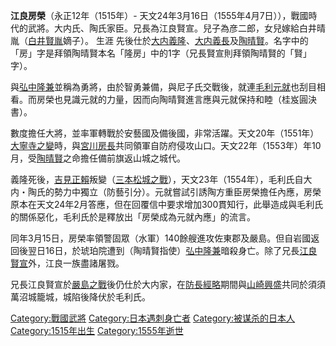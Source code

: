 {{multiple issues|
{{copyedit|time=2017-03-28T08:03:00+00:00}}
{{expand|time=2017-03-28T08:03:00+00:00}}
{{unreferenced|time=2017-03-28T08:03:00+00:00}}
}}
'''江良房榮'''（永正12年（1515年）- 天文24年3月16日（1555年4月7日）），戰國時代的武將。大内氏、陶氏家臣。兄長為江良賢宣。兒子為彦二郎，女兒嫁給白井晴胤（[[白井賢胤|白井賢胤]]嫡子）。
生涯
先後仕於[[大内義隆|大内義隆]]、[[大内義長|大内義長]]及[[陶晴賢|陶晴賢]]。名字中的「房」字是拜領陶晴賢本名「隆房」中的1字（兄長賢宣則拜領陶晴賢的「賢」字）。

與[[弘中隆兼|弘中隆兼]]並稱為勇將，由於智勇兼備，與尼子氏交戰後，就連[[毛利元就|毛利元就]]也刮目相看。而房榮也見識元就的力量，因而向陶晴賢進言應與元就保持和睦（桂岌圓決書）。

數度擔任大將，並率軍轉戰於安藝國及備後國，非常活躍。天文20年（1551年）[[大寧寺之變|大寧寺之變]]時，與[[宮川房長|宮川房長]]共同領軍自防府侵攻山口。天文22年（1553年）年10月，受[[陶晴賢|陶晴賢]]之命擔任備前旗返山城之城代。

義隆死後，[[吉見正賴|吉見正賴]]叛變（[[三本松城之戰|三本松城之戰]]），天文23年（1554年），毛利氏自大内・陶氏的勢力中獨立（防藝引分）。元就嘗試引誘陶方重臣房榮擔任內應，房榮原本在天文24年2月答應，但在回覆信中要求增加300貫知行，此舉造成與毛利氏的關係惡化，毛利氏於是釋放出「房榮成為元就內應」的流言。

同年3月15日，房榮率領警固眾（水軍）140餘艘進攻佐東郡及嚴島。但自岩國返回後翌日16日，於琥珀院遭到（陶晴賢指使）[[弘中隆兼|弘中隆兼]]暗殺身亡。除了兄長[[江良賢宣|江良賢宣]]外，江良一族盡諸屠戮。

兄長江良賢宣於[[嚴島之戰|嚴島之戰]]後仍仕於大内家，在[[防長經略|防長經略]]期間與[[山崎興盛|山崎興盛]]共同於須須萬沼城籠城，城陷後降伏於毛利氏。

{{DEFAULTSORT:Era Fusahide}}
[[Category:戰國武將|Category:戰國武將]]
[[Category:日本遇刺身亡者|Category:日本遇刺身亡者]]
[[Category:被谋杀的日本人|Category:被谋杀的日本人]]
[[Category:1515年出生|Category:1515年出生]]
[[Category:1555年逝世|Category:1555年逝世]]